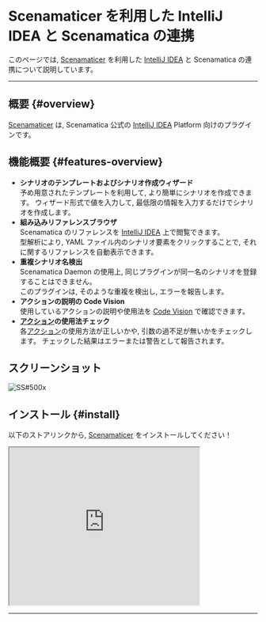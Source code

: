 # Scenamaticer を利用した IntelliJ IDEA と Scenamatica の連携

このページでは,  [Scenamaticer] を利用した [IntelliJ IDEA] と Scenamatica の連携について説明しています。

---

## 概要 {#overview}

[Scenamaticer] は,  Scenamatica 公式の [IntelliJ IDEA] Platform 向けのプラグインです。

## 機能概要 {#features-overview}

+ **シナリオのテンプレートおよびシナリオ作成ウィザード**  
  予め用意されたテンプレートを利用して, より簡単にシナリオを作成できます。
  ウィザード形式で値を入力して, 最低限の情報を入力するだけでシナリオを作成します。
+ **組み込みリファレンスブラウザ**  
  Scenamatica のリファレンスを [IntelliJ IDEA] 上で閲覧できます。  
  型解析により, YAML ファイル内のシナリオ要素をクリックすることで, それに関するリファレンスを自動表示できます。
+ **重複シナリオ名検出**  
  Scenamatica Daemon の使用上, 同じプラグインが同一名のシナリオを登録することはできません。  
  このプラグインは, そのような重複を検出し, エラーを報告します。
+ **アクションの説明の Code Vision**  
  使用しているアクションの説明や使用法を [Code Vision](https://www.jetbrains.com/help/idea/navigating-through-the-source-code.html#go_to_implementation)
  で確認できます。
+ **[アクション](/references/actions/)の使用法チェック**  
  各[アクション](/references/actions/)の使用方法が正しいかや, 引数の過不足が無いかをチェックします。
  チェックした結果はエラーまたは警告として報告されます。

## スクリーンショット

![SS#500x](images/scenamaticer/screenshot.png)

## インストール {#install}

以下のストアリンクから, [Scenamaticer] をインストールしてください！

<iframe width="384px" height="319px" src="https://plugins.jetbrains.com/embeddable/card/23760"></iframe>

---

[Scenamaticer]: https://plugins.jetbrains.com/plugin/23760-scenamaticer
[IntelliJ IDEA]: https://www.jetbrains.com/idea/
